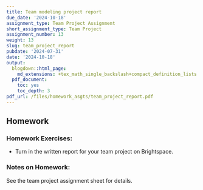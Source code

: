 ```yaml
---
title: Team modeling project report
due_date: '2024-10-18'
assignment_type: Team Project Assignment
short_assignment_type: Team Project
assignment_number: 13
weight: 13
slug: team_project_report
pubdate: '2024-07-31'
date: '2024-10-18'
output:
  blogdown::html_page:
    md_extensions: +tex_math_single_backslash+compact_definition_lists
  pdf_document:
    toc: yes
    toc_depth: 3
pdf_url: /files/homework_asgts/team_project_report.pdf
---
```

## Homework

### Homework Exercises:



* Turn in the written report for your team project on Brightspace.

### Notes on Homework:


See the team project assignment sheet for details.